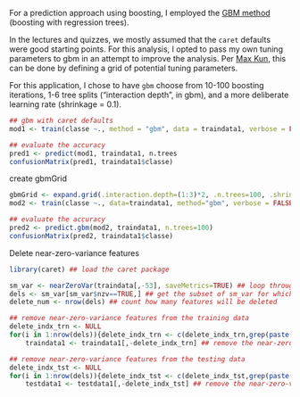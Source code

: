 For a prediction approach using boosting, I employed the [GBM method](http://www.saedsayad.com/docs/gbm2.pdf) (boosting with regression trees).

In the lectures and quizzes, we mostly assumed that the ```caret``` defaults were good starting points. For this analysis, I opted to pass my own tuning parameters to gbm in an attempt to improve the analysis. Per [Max Kun](http://www.jstatsoft.org/v28/i05/paper), this can be done by defining a grid of potential tuning parameters.

For this application, I chose to have ```gbm``` choose from 10-100 boosting iterations, 1-6 tree splits ("interaction depth", in gbm), and a more deliberate learning rate (shrinkage = 0.1).

```r
## gbm with caret defaults
mod1 <- train(classe ~., method = "gbm", data = traindata1, verbose = FALSE)

## evaluate the accuracy
pred1 <- predict(mod1, traindata1, n.trees
confusionMatrix(pred1, traindata1$classe)
```

create gbmGrid

```r
gbmGrid <- expand.grid(.interaction.depth=(1:3)*2, .n.trees=100, .shrinkage=.1)
mod2 <- train(classe ~., data=traindata1, method="gbm", verbose = FALSE, tuneGrid = gbmGrid)

## evaluate the accuracy
pred2 <- predict.gbm(mod2, traindata1, n.trees=100)
confusionMatrix(pred2, traindata1$classe)
```



Delete near-zero-variance features
```r
library(caret) ## load the caret package

sm_var <- nearZeroVar(traindata[,-53], saveMetrics=TRUE) ## loop through the training variables, identify the ones with near-zero variance (exclude classe)
dels <- sm_var[sm_var$nzv==TRUE,] ## get the subset of sm_var for which variance was near zero
delete_num <- nrow(dels) ## count how many features will be deleted

## remove near-zero-variance features from the training data
delete_indx_trn <- NULL
for(i in 1:nrow(dels)){delete_indx_trn <- c(delete_indx_trn,grep(paste("^", row.names(dels)[i],"$",sep=""), names(traindata1)))} ## get the column index to remove from training
    traindata1 <- traindata1[,-delete_indx_trn] ## remove the near-zero-variance features

## remove near-zero-variance features from the testing data
delete_indx_tst <- NULL
for(i in 1:nrow(dels)){delete_indx_tst <- c(delete_indx_tst,grep(paste("^", row.names(dels)[i],"$",sep=""), names(testdata1)))} ## get the column index to remove from training
    testdata1 <- testdata1[,-delete_indx_tst] ## remove the near-zero-variance features
```

